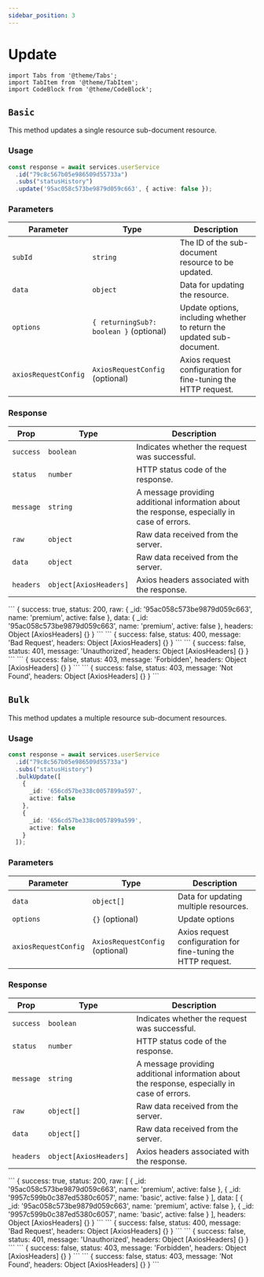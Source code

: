 ```yaml
---
sidebar_position: 3
---
```


# Update

```mdx-code-block
import Tabs from '@theme/Tabs';
import TabItem from '@theme/TabItem';
import CodeBlock from '@theme/CodeBlock';
```

## `Basic`

This method updates a single resource sub-document resource.

### Usage

```ts
const response = await services.userService
  .id("79c8c567b05e986509d55733a")
  .subs("statusHistory")
  .update('95ac058c573be9879d059c663', { active: false });
```

### Parameters

| Parameter            | Type                                    | Description                                                           |
| -------------------- | --------------------------------------- | --------------------------------------------------------------------- |
| `subId`              | `string`                                | The ID of the sub-document resource to be updated.                    |
| `data`               | `object`                                | Data for updating the resource.                                       |
| `options`            | `{ returningSub?: boolean }` (optional) | Update options, including whether to return the updated sub-document. |
| `axiosRequestConfig` | `AxiosRequestConfig` (optional)         | Axios request configuration for fine-tuning the HTTP request.         |

### Response

| Prop      | Type                   | Description                                                                                  |
| --------- | ---------------------- | -------------------------------------------------------------------------------------------- |
| `success` | `boolean`              | Indicates whether the request was successful.                                                |
| `status`  | `number`               | HTTP status code of the response.                                                            |
| `message` | `string`               | A message providing additional information about the response, especially in case of errors. |
| `raw`     | `object`               | Raw data received from the server.                                                           |
| `data`    | `object`               | Raw data received from the server.                                                           |
| `headers` | `object[AxiosHeaders]` | Axios headers associated with the response.                                                  |

<Tabs className="unique-tabs">
<TabItem value="200">
```
{
  success: true,
  status: 200,
  raw: {
    _id: '95ac058c573be9879d059c663',
    name: 'premium',
    active: false
  },
  data: {
    _id: '95ac058c573be9879d059c663',
    name: 'premium',
    active: false
  },
  headers: Object [AxiosHeaders] {}
}
```
</TabItem>
<TabItem value="400">
```
{
  success: false,
  status: 400,
  message: 'Bad Request',
  headers: Object [AxiosHeaders] {}
}
```
</TabItem>
<TabItem value="401">
```
{
  success: false,
  status: 401,
  message: 'Unauthorized',
  headers: Object [AxiosHeaders] {}
}
```
</TabItem>
<TabItem value="403">
```
{
  success: false,
  status: 403,
  message: 'Forbidden',
  headers: Object [AxiosHeaders] {}
}
```
</TabItem>
<TabItem value="404">
```
{
  success: false,
  status: 403,
  message: 'Not Found',
  headers: Object [AxiosHeaders] {}
}
```
</TabItem>
</Tabs>

## `Bulk`

This method updates a multiple resource sub-document resources.

### Usage

```ts
const response = await services.userService
  .id("79c8c567b05e986509d55733a")
  .subs("statusHistory")
  .bulkUpdate([
    {
      _id: '656cd57be338c0057899a597',
      active: false
    },
    {
      _id: '656cd57be338c0057899a599',
      active: false
    }
  ]);
```

### Parameters

| Parameter            | Type                            | Description                                                   |
| -------------------- | ------------------------------- | ------------------------------------------------------------- |
| `data`               | `object[]`                      | Data for updating multiple resources.                         |
| `options`            | `{}` (optional)                 | Update options                                                |
| `axiosRequestConfig` | `AxiosRequestConfig` (optional) | Axios request configuration for fine-tuning the HTTP request. |

### Response

| Prop      | Type                   | Description                                                                                  |
| --------- | ---------------------- | -------------------------------------------------------------------------------------------- |
| `success` | `boolean`              | Indicates whether the request was successful.                                                |
| `status`  | `number`               | HTTP status code of the response.                                                            |
| `message` | `string`               | A message providing additional information about the response, especially in case of errors. |
| `raw`     | `object[]`             | Raw data received from the server.                                                           |
| `data`    | `object[]`             | Raw data received from the server.                                                           |
| `headers` | `object[AxiosHeaders]` | Axios headers associated with the response.                                                  |

<Tabs className="unique-tabs">
<TabItem value="200">
```
{
  success: true,
  status: 200,
  raw: [
    {
      _id: '95ac058c573be9879d059c663',
      name: 'premium',
      active: false
    },
    {
      _id: '9957c599b0c387ed5380c6057',
      name: 'basic',
      active: false
    }
  ],
  data: [
    {
      _id: '95ac058c573be9879d059c663',
      name: 'premium',
      active: false
    },
    {
      _id: '9957c599b0c387ed5380c6057',
      name: 'basic',
      active: false
    }
  ],
  headers: Object [AxiosHeaders] {}
}
```
</TabItem>
<TabItem value="400">
```
{
  success: false,
  status: 400,
  message: 'Bad Request',
  headers: Object [AxiosHeaders] {}
}
```
</TabItem>
<TabItem value="401">
```
{
  success: false,
  status: 401,
  message: 'Unauthorized',
  headers: Object [AxiosHeaders] {}
}
```
</TabItem>
<TabItem value="403">
```
{
  success: false,
  status: 403,
  message: 'Forbidden',
  headers: Object [AxiosHeaders] {}
}
```
</TabItem>
<TabItem value="404">
```
{
  success: false,
  status: 403,
  message: 'Not Found',
  headers: Object [AxiosHeaders] {}
}
```
</TabItem>
</Tabs>
